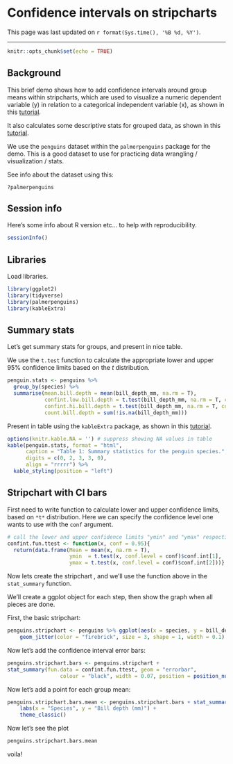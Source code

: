 # Confidence intervals on stripcharts {#confint_stripchart}

This page was last updated on `r format(Sys.time(), '%B %d, %Y')`.

* * *

```r
knitr::opts_chunk$set(echo = TRUE)
```

## Background

This brief demo shows how to add confidence intervals around group means within stripcharts, which are used to visualize a numeric dependent variable (y) in relation to a categorical independent variable (x), as shown in this [tutorial](https://people.ok.ubc.ca/jpither/modules/Visualizing_association_two_variables.html#Visualizing_association_between_a_numeric_and_a_categorical_variable).  

It also calculates some descriptive stats for grouped data, as shown in this [tutorial](https://people.ok.ubc.ca/jpither/modules/Describe_by_group.html).

We use the `penguins` dataset within the `palmerpenguins` package for the demo.  This is a good dataset to use for practicing data wrangling / visualization / stats.

See info about the dataset using this:

```
?palmerpenguins
```

## Session info

Here's some info about R version etc... to help with reproducibility. 

```r
sessionInfo()
```

## Libraries

Load libraries.

```r
library(ggplot2)
library(tidyverse)
library(palmerpenguins)
library(kableExtra)
```

## Summary stats

Let's get summary stats for groups, and present in nice table.

We use the `t.test` function to calculate the appropriate lower and upper 95% confidence limits based on the *t* distribution.

```r
penguin.stats <- penguins %>% 
  group_by(species) %>% 
  summarise(mean.bill.depth = mean(bill_depth_mm, na.rm = T), 
            confint.low.bill.depth = t.test(bill_depth_mm, na.rm = T, conf.level = 0.95)$conf.int[1],
            confint.hi.bill.depth = t.test(bill_depth_mm, na.rm = T, conf.level = 0.95)$conf.int[2],
            count.bill.depth = sum(!is.na(bill_depth_mm)))
```

Present in table using the `kableExtra` package, as shown in this [tutorial](https://people.ok.ubc.ca/jpither/modules/Comparing_more_than_2_means.html#Descriptive_statistics_by_group).

```r
options(knitr.kable.NA = '') # suppress showing NA values in table
kable(penguin.stats, format = "html", 
      caption = "Table 1: Summary statistics for the penguin species.", 
      digits = c(0, 2, 3, 3, 0), 
      align = "rrrrr") %>%
  kable_styling(position = "left")
```

## Stripchart with CI bars

First need to write function to calculate lower and upper confidence limits, based on `*t*` distribution.  Here we can specify the confidence level one wants to use with the `conf` argument. 

```r
# call the lower and upper confidence limits "ymin" and "ymax" respectively
confint.fun.ttest <- function(x, conf = 0.95){
  return(data.frame(Mean = mean(x, na.rm = T),
                    ymin  = t.test(x, conf.level = conf)$conf.int[1],
                    ymax = t.test(x, conf.level = conf)$conf.int[2]))}
```

Now lets create the stripchart , and we'll use the function above in the `stat_summary` function.

We'll create a ggplot object for each step, then show the graph when all pieces are done.

First, the basic stripchart:
```r
penguins.stripchart <- penguins %>% ggplot(aes(x = species, y = bill_depth_mm)) +
    geom_jitter(color = "firebrick", size = 3, shape = 1, width = 0.1)
```

Now let's add the confidence interval error bars:
```r
penguins.stripchart.bars <- penguins.stripchart + 
stat_summary(fun.data = confint.fun.ttest, geom = "errorbar", 
                 colour = "black", width = 0.07, position = position_nudge(x = 0.15))
```

Now let's add a point for each group mean:
```r
penguins.stripchart.bars.mean <- penguins.stripchart.bars + stat_summary(fun = mean, geom = "point", size = 2, shape = 16, position = position_nudge(x = 0.15)) + 
    labs(x = "Species", y = "Bill depth (mm)") + 
    theme_classic()
```

Now let's see the plot

```r
penguins.stripchart.bars.mean
```

voila!
